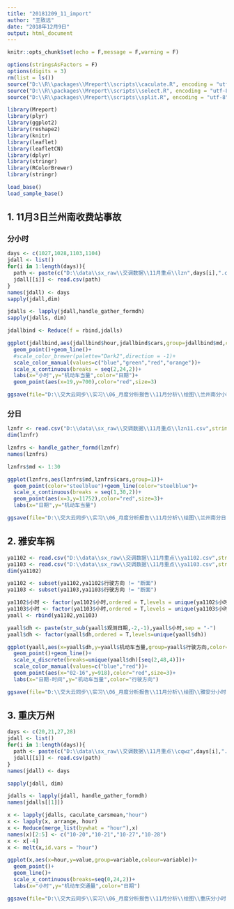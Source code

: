 ```yaml
---
title: "20181209_11_import"
author: "王致远"
date: "2018年12月9日"
output: html_document
---
```


```r
knitr::opts_chunk$set(echo = F,message = F,warning = F)
```

```r
options(stringsAsFactors = F)
options(digits = 3)
rm(list = ls())
source("D:\\R\\packages\\Mreport\\scripts\\caculate.R", encoding = "utf-8")
source("D:\\R\\packages\\Mreport\\scripts\\select.R", encoding = "utf-8")
source("D:\\R\\packages\\Mreport\\scripts\\split.R", encoding = "utf-8")
```

```r
library(Mreport)
library(plyr)
library(ggplot2)
library(reshape2)
library(knitr)
library(leaflet)
library(leafletCN)
library(dplyr)
library(stringr)
library(RColorBrewer)
library(stringr)
```

```r
load_base()
load_sample_base()
```

## 1. 11月3日兰州南收费站事故

### 分小时

```r
days <- c(1027,1028,1103,1104)
jdall <- list()
for(i in 1:length(days)){
  path <- paste(c("D:\\data\\sx_raw\\交调数据\\11月重点\\lzn",days[i],".csv"),collapse = "")
  jdall[[i]] <- read.csv(path)
}
names(jdall) <- days
sapply(jdall,dim)
```

```r
jdalls <- lapply(jdall,handle_gather_formdh)
sapply(jdalls, dim)
```

```r
jdallbind <- Reduce(f = rbind,jdalls)
```

```r
ggplot(jdallbind,aes(jdallbind$hour,jdallbind$cars,group=jdallbind$md,color=jdallbind$md))+
  geom_point()+geom_line()+
  #scale_color_brewer(palette="Dark2",direction = -1)+
  scale_color_manual(values=c("blue","green","red","orange"))+
  scale_x_continuous(breaks = seq(2,24,2))+
  labs(x="小时",y="机动车当量",color="日期")+
  geom_point(aes(x=19,y=700),color="red",size=3)
```

```r
ggsave(file="D:\\交大云同步\\实习\\06_月度分析报告\\11月分析\\绘图\\兰州南分小时.png",dpi=600,height=4.5,width=9)
```

### 分日

```r
lznfr <- read.csv("D:\\data\\sx_raw\\交调数据\\11月重点\\lzn11.csv",stringsAsFactors=F)
dim(lznfr)
```

```r
lznfrs <- handle_gather_formd(lznfr)
names(lznfrs)
```

```r
lznfrs$md <- 1:30
```

```r
ggplot(lznfrs,aes(lznfrs$md,lznfrs$cars,group=1))+
  geom_point(color="steelblue")+geom_line(color="steelblue")+
  scale_x_continuous(breaks = seq(1,30,2))+
  geom_point(aes(x=3,y=11752),color="red",size=3)+
  labs(x="日期",y="机动车当量")
```

```r
ggsave(file="D:\\交大云同步\\实习\\06_月度分析报告\\11月分析\\绘图\\兰州南分日.png",dpi=600,height=4.5,width=9)
```

## 2. 雅安车祸

```r
ya1102 <- read.csv("D:\\data\\sx_raw\\交调数据\\11月重点\\ya1102.csv",stringsAsFactors=F)
ya1103 <- read.csv("D:\\data\\sx_raw\\交调数据\\11月重点\\ya1103.csv",stringsAsFactors=F)
dim(ya1102)
```

```r
ya1102 <- subset(ya1102,ya1102$行驶方向 != "断面")
ya1103 <- subset(ya1103,ya1103$行驶方向 != "断面")
```

```r
ya1102$小时 <- factor(ya1102$小时,ordered = T,levels = unique(ya1102$小时))
ya1103$小时 <- factor(ya1103$小时,ordered = T,levels = unique(ya1103$小时))
yaall <- rbind(ya1102,ya1103)
```


```r
yaall$dh <- paste(str_sub(yaall$观测日期,-2,-1),yaall$小时,sep = "-")
yaall$dh <- factor(yaall$dh,ordered = T,levels=unique(yaall$dh))
```

```r
ggplot(yaall,aes(x=yaall$dh,y=yaall$机动车当量,group=yaall$行驶方向,color=yaall$行驶方向))+
  geom_point()+geom_line()+
  scale_x_discrete(breaks=unique(yaall$dh)[seq(2,48,4)])+
  scale_color_manual(values=c("blue","red"))+
  geom_point(aes(x="02-16",y=918),color="red",size=3)+
  labs(x="日期-时间",y="机动车当量",color="行驶方向")
```

```r
ggsave(file="D:\\交大云同步\\实习\\06_月度分析报告\\11月分析\\绘图\\雅安分小时.png",dpi=600,height=4.5,width=9)
```

## 3. 重庆万州

```r
days <- c(20,21,27,28)
jdall <- list()
for(i in 1:length(days)){
  path <- paste(c("D:\\data\\sx_raw\\交调数据\\11月重点\\cqwz",days[i],".csv"),collapse="")
  jdall[[i]] <- read.csv(path)
}
names(jdall) <- days
```

```r
sapply(jdall, dim)
```


```r
jdalls <- lapply(jdall, handle_gather_formdh)
names(jdalls[[1]])
```

```r
x <- lapply(jdalls, caculate_carsmean,"hour")
x <- lapply(x, arrange, hour)
x <- Reduce(merge_list(bywhat = "hour"),x)
names(x)[2:5] <- c("10-20","10-21","10-27","10-28")
x <- x[-4]
x <- melt(x,id.vars = "hour")
```

```r
ggplot(x,aes(x=hour,y=value,group=variable,colour=variable))+
  geom_point()+
  geom_line()+
  scale_x_continuous(breaks=seq(0,24,2))+
  labs(x="小时",y="机动车交通量",color="日期")
```

```r
ggsave(file="D:\\交大云同步\\实习\\06_月度分析报告\\11月分析\\绘图\\重庆分小时.png",dpi=600,height=4.5,width=9)
```

